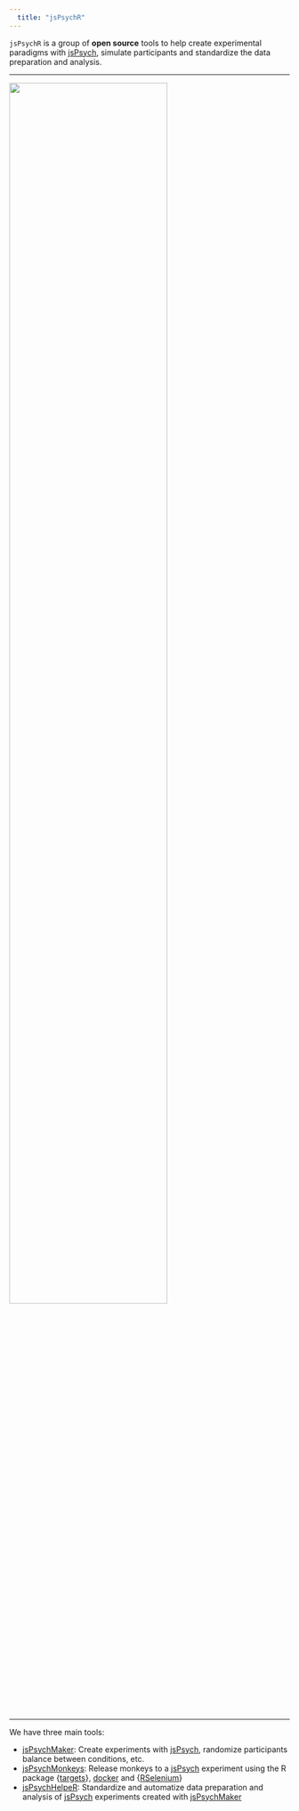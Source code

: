 ```yaml
---
  title: "jsPsychR"
---
```

  
  
`jsPsychR` is a group of **open source** tools to help create experimental paradigms with [jsPsych](https://www.jspsych.org/), simulate participants and standardize the data preparation and analysis.

------------------------------------------------------------------------

![](img/jsPsych-trinity.png){width="75%"}

------------------------------------------------------------------------

We have three main tools:

-   [jsPsychMaker](https://gorkang.github.io/jsPsychR-manual/qmd/03-jsPsychMaker.html): Create experiments with [jsPsych](https://www.jspsych.org/), randomize participants balance between conditions, etc.
-   [jsPsychMonkeys](https://gorkang.github.io/jsPsychR-manual/qmd/04-jsPsychMonkeys.html): Release monkeys to a [jsPsych](https://www.jspsych.org/) experiment using the R package {[targets](https://books.ropensci.org/targets/)}, [docker](https://www.docker.com/) and {[RSelenium](https://docs.ropensci.org/RSelenium/)}
-   [jsPsychHelpeR](https://gorkang.github.io/jsPsychR-manual/qmd/05-jsPsychHelpeR.html): Standardize and automatize data preparation and analysis of [jsPsych](https://www.jspsych.org/) experiments created with [jsPsychMaker](https://gorkang.github.io/jsPsychR-manual/qmd/03-jsPsychMaker.html)
        